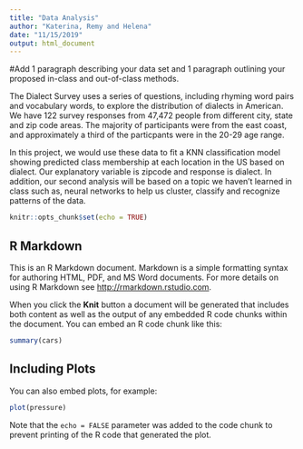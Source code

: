 ```yaml
---
title: "Data Analysis"
author: "Katerina, Remy and Helena"
date: "11/15/2019"
output: html_document
---
```

#Add 1 paragraph describing your data set and 1 paragraph outlining your proposed in-class and out-of-class methods.

The Dialect Survey uses a series of questions, including rhyming word pairs and vocabulary words, to explore the distribution of dialects in American. We have 122 survey responses from 47,472 people from different city, state and zip code areas. The majority of participants were from the east coast, and approximately a third of the particpants were in the 20-29 age range.

In this project, we would use these data to fit a KNN classification model showing predicted class membership at each location in the US based on dialect. Our explanatory variable is zipcode and response is dialect. In addition, our second analysis will be based on a topic we haven't learned in class such as, neural networks to help us cluster, classify and recognize patterns of the data.

```r
knitr::opts_chunk$set(echo = TRUE)
```

## R Markdown

This is an R Markdown document. Markdown is a simple formatting syntax for authoring HTML, PDF, and MS Word documents. For more details on using R Markdown see <http://rmarkdown.rstudio.com>.

When you click the **Knit** button a document will be generated that includes both content as well as the output of any embedded R code chunks within the document. You can embed an R code chunk like this:

```r
summary(cars)
```

## Including Plots

You can also embed plots, for example:

```r
plot(pressure)
```

Note that the `echo = FALSE` parameter was added to the code chunk to prevent printing of the R code that generated the plot.
